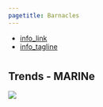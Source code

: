 ```yaml
---
pagetitle: Barnacles
---
```


- [info_link](https://olympiccoast.noaa.gov/living/marinelife/inverts/inverts.html)
- [info_tagline](Acorn barnacles typically dominate the high intertidal zone along the Olympic Coast. They can help create conditions that are favorable to some types of native algae. Acorn barnacles are highly vulnerable to smothering from oil spills because floating oil often sticks along the uppermost tidal levels.)



# {.tabset}

## Trends - MARINe
![](figures/Figure S.H.10.2_Barnacles_MARINe.jpg)

